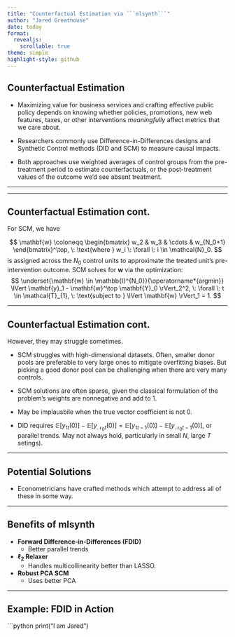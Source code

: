 ```yaml
---
title: "Counterfactual Estimation via ```mlsynth```"
author: "Jared Greathouse"
date: today
format: 
  revealjs:
    scrollable: true
theme: simple
highlight-style: github
---
```



## Counterfactual Estimation

- Maximizing value for business services and crafting effective public policy depends on knowing whether policies, promotions, new web features, taxes, or other interventions _meaningfully_ affect metrics that we care about.

- Researchers commonly use Difference-in-Differences designs and Synthetic Control methods (DID and SCM) to measure causal impacts.

- Both approaches use weighted averages of control groups from the pre-treatment period to estimate counterfactuals, or the post-treatment values of the outcome we'd see absent treatment.

---

---

## Counterfactual Estimation cont.

For SCM, we have

$$
\mathbf{w} \coloneqq \begin{bmatrix} w_2 & w_3 & \cdots & w_{N_0+1} \end{bmatrix}^\top, \: \text{where } w_i \: \forall \: i \in \mathcal{N}_0.
$$ 
is assigned across the $N_0$ control units to approximate the treated unit's pre-intervention outcome. SCM solves for $\mathbf{w}$ via the optimization:  
$$
\underset{\mathbf{w} \in \mathbb{I}^{N_0}}{\operatorname*{argmin}} \lVert \mathbf{y}_1 - \mathbf{w}^\top \mathbf{Y}_0 \rVert_2^2,  \: \forall \: t \in \mathcal{T}_{1}, \: \text{subject to } \lVert \mathbf{w} \rVert_1 = 1.
$$ 

---

## Counterfactual Estimation cont.

However, they may struggle sometimes.

- SCM struggles with high-dimensional datasets. Often, smaller donor pools are preferable to very large ones to mitigate overfitting biases. But picking a good donor pool can be challenging when there are very many controls.

- SCM solutions are often sparse, given the classical formulation of the problem's weights are nonnegative and add to 1.

- May be implausbile when the true vector coefficient is not 0.

- DID requires $\mathbb{E}[y_{1t}(0)] - \mathbb{E}[y_{\mathcal{N}_0 t}(0)] = \mathbb{E}[y_{1t-1}(0)] - \mathbb{E}[y_{\mathcal{N}_0 t-1}(0)]$, or parallel trends. May not always hold, particularly in small $N$, large $T$ setings).

---

## Potential Solutions

- Econometricians have crafted methods which attempt to address all of these in some way.

---

## Benefits of mlsynth

- **Forward Difference-in-Differences (FDID)**
  - Better parallel trends
- **$\ell_2$ Relaxer**
  - Handles multicollinearity better than LASSO.
- **Robust PCA SCM**
  - Uses better PCA

---

## Example: FDID in Action

```python
print("I am Jared")
